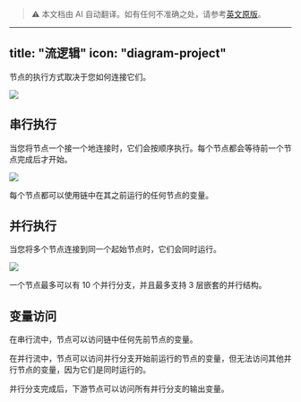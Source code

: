 > ⚠️ 本文档由 AI 自动翻译。如有任何不准确之处，请参考[英文原版](../../../../en/documentation/pages/build/orchestrate-node.mdx)。

---
title: "流逻辑"
icon: "diagram-project"
---

节点的执行方式取决于您如何连接它们。

![](https://assets-docs.dify.ai/dify-enterprise-mintlify/en/guides/workflow/3984e13db72e2bd19870f5764ec000cf.jpeg)

## 串行执行

当您将节点一个接一个地连接时，它们会按顺序执行。每个节点都会等待前一个节点完成后才开始。

![](https://assets-docs.dify.ai/dify-enterprise-mintlify/en/guides/workflow/e8e884e146994b5f95cb16ec31cdd81b.png)

每个节点都可以使用链中在其之前运行的任何节点的变量。

## 并行执行

当您将多个节点连接到同一个起始节点时，它们会同时运行。

![](https://assets-docs.dify.ai/dify-enterprise-mintlify/en/guides/workflow/5ba85864454880561ec95a37db382f20.png)

<Note>
一个节点最多可以有 10 个并行分支，并且最多支持 3 层嵌套的并行结构。
</Note>

## 变量访问

在串行流中，节点可以访问链中任何先前节点的变量。

在并行流中，节点可以访问并行分支开始前运行的节点的变量，但无法访问其他并行节点的变量，因为它们是同时运行的。

并行分支完成后，下游节点可以访问所有并行分支的输出变量。